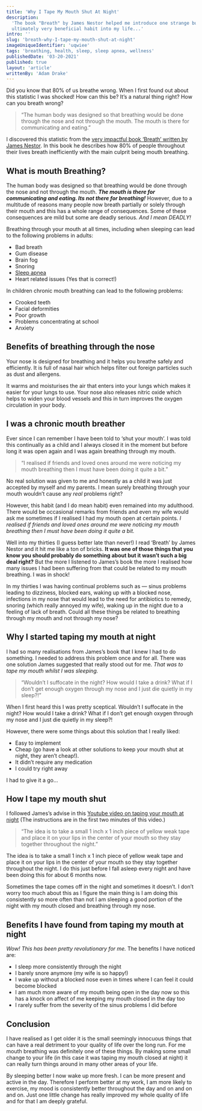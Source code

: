 ```yaml
---
title: 'Why I Tape My Mouth Shut At Night'
description:
  'The book "Breath" by James Nestor helped me introduce one strange but
  ultimately very beneficial habit into my life...'
intro: ''
slug: 'breath-why-I-tape-my-mouth-shut-at-night'
imageUniqueIdentifier: 'uqwiee'
tags: 'breathing, health, sleep, sleep apnea, wellness'
publishedDate: '03-20-2021'
published: true
layout: 'article'
writtenBy: 'Adam Drake'
---
```


<p style={{ fontSize: '20px' }}>
  Did you know that 80% of us breathe wrong. When I first found out about this
  statistic I was shocked! How can this be? It’s a natural thing right? How can
  you breath wrong?
</p>

> “The human body was designed so that breathing would be done through the nose
> and not through the mouth. The mouth is there for communicating and eating.”

I discovered this statistic from the
[very impactful book ‘Breath’ written by James Nestor](https://paperbacktravels.com/book-summaries/health-and-wellness/james-nestor-breath).
In this book he describes how 80% of people throughout their lives breath
inefficiently with the main culprit being mouth breathing.

## What is mouth Breathing?

The human body was designed so that breathing would be done through the nose and
not through the mouth. **_The mouth is there for communicating and eating. Its
not there for breathing!_** However, due to a multitude of reasons many people
now breath partially or solely through their mouth and this has a whole range of
consequences. Some of these consequences are mild but some are deadly serious.
_And I mean DEADLY!_

Breathing through your mouth at all times, including when sleeping can lead to
the following problems in adults:

- Bad breath
- Gum disease
- Brain fog
- Snoring
- [Sleep apnea](https://en.wikipedia.org/wiki/Sleep_apnea)
- Heart related issues (Yes that is correct!)

In children chronic mouth breathing can lead to the following problems:

- Crooked teeth
- Facial deformities
- Poor growth
- Problems concentrating at school
- Anxiety

## Benefits of breathing through the nose

Your nose is designed for breathing and it helps you breathe safely and
efficiently. It is full of nasal hair which helps filter out foreign particles
such as dust and allergens.

It warms and moisturises the air that enters into your lungs which makes it
easier for your lungs to use. Your nose also releases nitric oxide which helps
to widen your blood vessels and this in turn improves the oxygen circulation in
your body.

## I was a chronic mouth breather

Ever since I can remember I have been told to ‘shut your mouth’. I was told this
continually as a child and I always closed it in the moment but before long it
was open again and I was again breathing through my mouth.

> “I realised if friends and loved ones around me were noticing my mouth
> breathing then I must have been doing it quite a bit.”

No real solution was given to me and honestly as a child it was just accepted by
myself and my parents. I mean surely breathing through your mouth wouldn’t cause
any _real_ problems right?

However, this habit (and I do mean habit) even remained into my adulthood. There
would be occasional remarks from friends and even my wife would ask me sometimes
if I realised I had my mouth open at certain points. _I realised if friends and
loved ones around me were noticing my mouth breathing then I must have been
doing it quite a bit._

Well into my thirties (I guess better late than never!) I read ‘Breath’ by James
Nestor and it hit me like a ton of bricks. **It was one of those things that you
know you should probably do something about but it wasn’t such a big deal
right?** But the more I listened to James’s book the more I realised how many
issues I had been suffering from that could be related to my mouth breathing. I
was in shock!

<Image960x660
  src="trouble-sleeping-ill-cold_s9zi6n"
  altText="Trouble sleeping due to being ill"
  imageCategory="articles"
/>

In my thirties I was having continual problems such as — sinus problems leading
to dizziness, blocked ears, waking up with a blocked nose, infections in my nose
that would lead to the need for antibiotics to remedy, snoring (which really
annoyed my wife), waking up in the night due to a feeling of lack of breath.
Could all these things be related to breathing through my mouth and not through
my nose?

## Why I started taping my mouth at night

I had so many realisations from James’s book that I knew I had to do something.
I needed to address this problem once and for all. There was one solution James
suggested that really stood out for me. _That was to tape my mouth whilst I was
sleeping._

> “Wouldn’t I suffocate in the night? How would I take a drink? What if I don’t
> get enough oxygen through my nose and I just die quietly in my sleep?!”

When I first heard this I was pretty sceptical. Wouldn’t I suffocate in the
night? How would I take a drink? What if I don’t get enough oxygen through my
nose and I just die quietly in my sleep?!

However, there were some things about this solution that I really liked:

- Easy to implement
- Cheap (go have a look at other solutions to keep your mouth shut at night,
  they aren’t cheap!).
- It didn’t require any medication
- I could try right away

I had to give it a go…

## How I tape my mouth shut

I followed James’s advise in this
[Youtube video on taping your mouth at night](https://www.youtube.com/watch?v=4Nxi2kDcZx4)
(The instructions are in the first two minutes of this video.)

> “The idea is to take a small 1 inch x 1 inch piece of yellow weak tape and
> place it on your lips in the center of your mouth so they stay together
> throughout the night.”

The idea is to take a small 1 inch x 1 inch piece of yellow weak tape and place
it on your lips in the center of your mouth so they stay together throughout the
night. I do this just before I fall asleep every night and have been doing this
for about 6 months now.

Sometimes the tape comes off in the night and sometimes it doesn’t. I don’t
worry too much about this as I figure the main thing is I am doing this
consistently so more often than not I am sleeping a good portion of the night
with my mouth closed and breathing through my nose.

## Benefits I have found from taping my mouth at night

_Wow! This has been pretty revolutionary for me._ The benefits I have noticed
are:

- I sleep more consistently through the night
- I barely snore anymore (my wife is so happy!)
- I wake up without a blocked nose even in times where I can feel it could
  become blocked
- I am much more aware of my mouth being open in the day now so this has a knock
  on affect of me keeping my mouth closed in the day too
- I rarely suffer from the severity of the sinus problems I did before

## Conclusion

I have realised as I get older it is the small seemingly innocuous things that
can have a real detriment to your quality of life over the long run. For me
mouth breathing was definitely one of these things. By making some small change
to your life (in this case it was taping my mouth closed at night) it can really
turn things around in many other areas of your life.

By sleeping better I now wake up more fresh. I can be more present and active in
the day. Therefore I perform better at my work, I am more likely to exercise, my
mood is consistently better throughout the day and on and on and on. Just one
little change has really improved my whole quality of life and for that I am
deeply grateful.

<!-- Sample Book Image -->

<Image266x400
  src="james-nestor-breath_lfziu8"
  altText="Breath - James Nestor"
  imageCategory="book-summaries"
/>

<!-- Sample Amazon CTA -->

<Box textAlign="center">
  <AmazonCta link="https://amzn.to/3hKwaeR" />
</Box>
